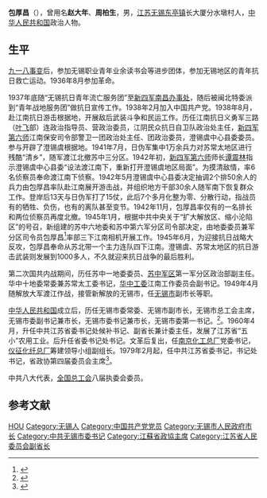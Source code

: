 '''包厚昌'''（{{bd|1911年|9月29日|1992年|2月10日}}），曾用名'''赵大年'''、'''周柏生'''，男，[[江苏|江苏]][[无锡|无锡]][[东亭镇|东亭镇]]长大厦分水墩村人，[[中华人民共和国|中华人民共和国]]政治人物。

== 生平 ==
[[九一八事变|九一八事变]]后，参加无锡职业青年业余读书会等进步团体，参加无锡地区的青年抗日救亡运动。1936年8月参加革命。

1937年底随“无锡抗日青年流亡服务团”至[[新四军南昌办事处|新四军南昌办事处]]，随后被闽北特委派到“青年战地服务团”做抗日宣传工作。1938年2月加入中国共产党。1938年8月，赴江南抗日游击根据地，开展敌后武装斗争和民运工作。历任江南抗日义勇军三路（[[叶飞|叶飞]]部）连政治指导员、营政治委员，江阴民众抗日自卫队政治处主任，[[新四军第六师|新四军第六师]]江南保安司令部警卫一团政治处主任、团政治委员，澄锡虞中心县委委员。参与开辟了澄锡虞根据地。1941年7月，日伪军集中1万余兵力对苏常太地区进行残酷“清乡”，随军渡江北撤苏中三分区。1942年初，[[新四军第六师|新四军第六师]]师长[[谭震林|谭震林]]指示澄锡虞中心县委“设法渡江南下，重新打开澄锡虞地区局面”。为摸清敌情，率6名侦察员奉命渡江南下侦察。1942年5月澄锡虞中心县委决定抽调2个排50余人的兵力由包厚昌率队赴江南展开游击战，并组织地方干部30余人随军南下恢复群众工作。登岸后13天与日伪军打了15仗，此后7个多月化整为零、分散行动，指战员有的牺牲、负伤，也有的离队甚至变节。1942年11月，包厚昌率仅有的一名排长和两位侦察员再度北撤。1945年1月，根据中共中央关于“扩大解放区、缩小沦陷区”的号召，新组建的苏中六地委和苏中第六军分区司令部决定，由地委委员兼军分区司令员包厚昌<ref>{{cite web|title=包厚昌战斗在沙洲桥头堡|url=http://www.zjgsz.com.cn/zjgsz/showinfo/showinfo.aspx?infoid=9a5b0b46-a5ec-40c8-86bf-ce26e2e37cd8&categoryNum=025003002|publisher=《世纪风采》2002年第3期|accessdate=2012-03-03}}{{dead link|date=2017年11月 |bot=InternetArchiveBot |fix-attempted=yes }}</ref>率部三下江南相机开展工作。1945年6月，为迎接抗日战略大反攻，包厚昌奉命从苏北带一个主力连队四下江南。澄锡虞、苏常太地区的抗日游击武装则发展到1000多人，不久就迎来抗日战争的最后胜利。

第二次国共内战期间，历任苏中一地委委员、[[苏中军区|苏中军区]]第一军分区政治部副主任。华中十地委常委兼苏常太工委书记，[[华中工委|华中工委]]江南工作委员会副书记。1949年4月随解放大军渡江作战，接管新解放的无锡市，任[[无锡市|无锡市]]副市长等职。 

[[中华人民共和国|中华人民共和国]]成立后，历任无锡市委常委、无锡市副市长，无锡市总工会主席，无锡市委副书记兼市长，无锡市委书记兼市长，无锡市委第一书记。<ref>{{cite web|author=张叶飞|title=永远的风范----纪念包厚昌诞辰100周年|url=http://szw.chinawuxi.gov.cn/szkw/szqk/2011d3q/bktg/5403391.shtml|publisher=中共无锡市委|accessdate=2012-03-03|archive-date=2016-03-04|archive-url=https://web.archive.org/web/20160304200505/http://szw.chinawuxi.gov.cn/szkw/szqk/2011d3q/bktg/5403391.shtml|dead-url=yes}}</ref>。1960年4月，升任中共江苏省委书记处候补书记、副省长兼计委主任，发展了江苏省“五小”农用工业。后升任省委书记处书记。文革后复出，任[[南京化工总厂|南京化工总厂]]党委书记，[[仪征化纤总厂|仪征化纤总厂]]筹建领导小组副组长。1979年2月起，任中共江苏省委书记，书记处书记，省政协第四届委员会主席<ref>{{cite web|title=无锡市举行纪念包厚昌诞辰100周年座谈会|url=http://wx.xinhuanet.com/2011-09/29/content_23803634.htm|publisher=无锡日报|accessdate=2012-03-03|deadurl=yes|archiveurl=https://web.archive.org/web/20111021015946/http://wx.xinhuanet.com/2011-09/29/content_23803634.htm|archivedate=2011-10-21}}</ref>。

中共八大代表，[[中华全国总工会|全国总工会]]八届执委会委员。
== 参考文献 ==
{{reflist}}

{{中华人民共和国江苏省正职领导人|nocat}}

{{Authority control}}
{{DEFAULTSORT:Bao包}}
[[Category:包姓|HOU]]
[[Category:无锡人|Category:无锡人]]
[[Category:中国共产党党员|Category:中国共产党党员]]
[[Category:无锡市人民政府市长|Category:无锡市人民政府市长]]
[[Category:中共无锡市委书记|Category:中共无锡市委书记]]
[[Category:江蘇省政協主席|Category:江蘇省政協主席]]
[[Category:江苏省人民委员会副省长|Category:江苏省人民委员会副省长]]